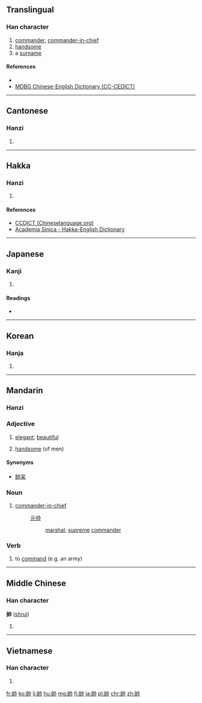 {{also|帅|師}}
==Translingual==

===Han character===
{{Han char|rn=50|rad=巾|as=06|sn=9|four=2472<sub>7</sub>|canj=竹口中月 (HRLB)|ids=⿰[[𠂤]][[巾]]}}

# [[commander]], [[commander-in-chief]]
# [[handsome]]
# a [[surname]]

====References====
* {{Han ref|kx=0331.110|dkj=08886|dj=0636.250|hdz=10737.020|uh=5E25|ud=24101|bh=ABD3|bd=43987}}
*[http://www.mdbg.net/chindict/chindict.php?page=worddict&wdrst=1&wdqb=%E5%B8%A5 MDBG Chinese-English Dictionary (CC-CEDICT)]

----

==Cantonese==

===Hanzi===
{{yue-hanzi|jyut=[[seoi3]]|y=seui3|sim=帅}}

# {{defn|lang=yue|sort=巾06}}

----

==Hakka==

===Hanzi===
{{hak-hanzi|poj=[[sài]], [[sut]]|gd=sai<sup>3</sup> [Meixian], soi<sup>5</sup>, sut<sup>7</sup>, sai<sup>5</sup> [Hailu]|hpy=}}

# {{defn|lang=hak|sort=巾06}}

====References====
*[http://www.chineselanguage.org/dictionaries/?mode=view&module=chardict&query=%E4%B8%80 CCDICT (Chineselanguage.org)]
*[http://minhakka.ling.sinica.edu.tw/bkg/hakyin/search.php?DETAIL=1&LIMIT=id=57624&dbname=su_tian_1&graph=2 Academia Sinica - Hakka-English Dictionary]

----

==Japanese==

===Kanji===
{{ja-kanji|grade=c|rs=巾06}}

# {{defn|lang=ja|sort=巾06}}

====Readings====
* {{ja-readings|on=[[そつ]] (sotsu), [[すい]] (sui)|kun=[[ひきいる]] (hikiiru), [[そつ]] (sotsu)}}

----

==Korean==

===Hanja===
{{ko-hanja|hangeul=[[솔]], [[수]]|rv=sol, su|mr=sol, su}}

# {{defn|lang=ko|sort=巾06}}

----

==Mandarin==
{{Hani-forms|[[帅]]|[[帥]]}}

===Hanzi===
{{cmn-hanzi|sim=帅|pin=[[shuài]] ([[shuai4]])|wg=shuai<sup>4</sup>}}

===Adjective===
{{cmn-adj|t|pin=shuài|pint=shuai4|tra=帥|sim=帅|rs=巾06}}

# [[elegant]]; [[beautiful]]
# {{context|slang|lang=cmn|sort=巾06帥}} [[handsome]] (of men)

====Synonyms====
* [[帥呆]]

===Noun===
{{cmn-noun|t|pin=shuài|pint=shuai4|tra=帥|sim=帅|rs=巾06}}

# [[commander-in-chief]]
#: [[元帅]]
#:: [[marshal]]; [[supreme]] [[commander]]

===Verb===
{{cmn-verb|t|pin=shuài|pint=shuai4|tra=帥|sim=帅|rs=巾06}}

# {{context|literary|lang=cmn|sort=巾06帥}} to [[command]] (e.g. an army)

----

==Middle Chinese==

===Han character===
'''帥''' ([[shruì]])

# {{defn|lang=ltc|sort=巾06}}

----

==Vietnamese==

===Han character===
{{vi-hantu|[[suất]],  [[soái]], [[suý]], [[suý]]|rs=巾06}}

# {{defn|lang=vi|sort=巾06}}

[[fr:帥]]
[[ko:帥]]
[[li:帥]]
[[hu:帥]]
[[mg:帥]]
[[fj:帥]]
[[ja:帥]]
[[pl:帥]]
[[chr:帥]]
[[zh:帥]]